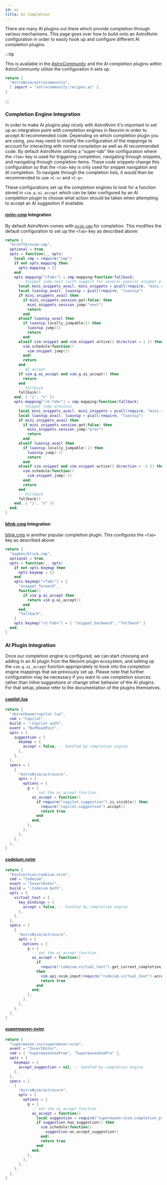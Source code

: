 ```yaml
---
id: ai
title: AI Completion
---
```


There are many AI plugins out there which provide completion through various mechanisms. This page goes over how to build onto an AstroNvim configuration in order to easily hook up and configure different AI completion plugins.

:::tip

This is available in the [AstroCommunity](https://github.com/AstroNvim/astrocommunity/tree/main/lua/astrocommunity/recipes/ai) and the AI completion plugins within AstroCommunity utilize the configuration it sets up.

```lua title="lua/community.lua" ins={3}
return {
  "AstroNvim/astrocommunity",
  { import = "astrocommunity.recipes.ai" },
}
```

:::

### Completion Engine Integration

In order to make AI plugins play nicely with AstroNvim it's important to set up an integration point with completion engines in Neovim in order to accept AI recommended code. Depending on which completion plugin you are using, you may need to modify the configuration of the mappings to account for interacting with normal completion as well as AI recommended code. By default AstroNvim utilizes a "super-tab" like configuration where the `<Tab>` key is used for triggering completion, navigating through snippets, and navigating through completion items. These code snippets change this configuration so that the `<Tab>` key is only used for snippet navigation and AI completion. To navigate through the completion lists, it would then be recommended to use `<C-n>` and `<C-p>`.

These configurations set up the completion engines to look for a function stored in `vim.g.ai_accept` which can be later configured by an AI completion plugin to choose what action should be taken when attempting to accept an AI suggestion if available.

#### [nvim-cmp](https://github.com/hrsh7th/nvim-cmp) Integration

By default AstroNvim comes with [`nvim-cmp`](https://github.com/hrsh7th/nvim-cmp) for completion. This modifies the default configuration to set up the `<Tab>` key as described above:

```lua title="lua/plugins/cmp_ai.lua"
return {
  "hrsh7th/nvim-cmp",
  optional = true,
  opts = function(_, opts)
    local cmp = require("cmp")
    if not opts.mapping then
      opts.mapping = {}
    end
    opts.mapping["<Tab>"] = cmp.mapping(function(fallback)
      -- Snippet jump next (with support for several popular snippet plugins)
      local mini_snippets_avail, mini_snippets = pcall(require, "mini.snippets")
      local luasnip_avail, luasnip = pcall(require, "luasnip")
      if mini_snippets_avail then
        if mini_snippets.session.get(false) then
          mini_snippets.session.jump("next")
          return
        end
      elseif luasnip_avail then
        if luasnip.locally_jumpable(1) then
          luasnip.jump(1)
          return
        end
      elseif vim.snippet and vim.snippet.active({ direction = 1 }) then
        vim.schedule(function()
          vim.snippet.jump(1)
        end)
        return
      end
      -- AI accept
      if vim.g.ai_accept and vim.g.ai_accept() then
        return
      end
      -- Fallback
      fallback()
    end, { "i", "s" })
    opts.mapping["<S-Tab>"] = cmp.mapping(function(fallback)
      -- Snippet jump previous
      local mini_snippets_avail, mini_snippets = pcall(require, "mini.snippets")
      local luasnip_avail, luasnip = pcall(require, "luasnip")
      if mini_snippets_avail then
        if mini_snippets.session.get(false) then
          mini_snippets.session.jump("prev")
          return
        end
      elseif luasnip_avail then
        if luasnip.locally_jumpable(-1) then
          luasnip.jump(-1)
          return
        end
      elseif vim.snippet and vim.snippet.active({ direction = -1 }) then
        vim.schedule(function()
          vim.snippet.jump(-1)
        end)
        return
      end
      -- Fallback
      fallback()
    end, { "i", "s" })
  end,
}
```

#### [blink.cmp](https://github.com/Saghen/blink.cmp) Integration

[blink.cmp](https://github.com/Saghen/blink.cmp) is another popular completion plugin. This configures the `<Tab>` key as described above:

```lua title="lua/plugins/cmp_ai.lua"
return {
  "Saghen/blink.cmp",
  optional = true,
  opts = function(_, opts)
    if not opts.keymap then
      opts.keymap = {}
    end
    opts.keymap["<Tab>"] = {
      "snippet_forward",
      function()
        if vim.g.ai_accept then
          return vim.g.ai_accept()
        end
      end,
      "fallback",
    }
    opts.keymap["<S-Tab>"] = { "snippet_backward", "fallback" }
  end,
}
```

### AI Plugin Integration

Once our completion engine is configured, we can start choosing and adding in an AI plugin from the Neovim plugin ecosystem, and setting up the `vim.g.ai_accept` function appropriately to hook into the completion engine mappings that we previously set up. Please note that further configuration may be necessary if you want to use completion sources rather than inline suggestions or change other behavior of the AI plugins. For that setup, please refer to the documentation of the plugins themselves.

#### [copilot.lua](https://github.com/zbirenbaum/copilot.lua)

```lua title="lua/plugins/copilot.lua"
return {
  "zbirenbaum/copilot.lua",
  cmd = "Copilot",
  build = ":Copilot auth",
  event = "BufReadPost",
  opts = {
    suggestion = {
      keymap = {
        accept = false, -- handled by completion engine
      },
    },
  },
  specs = {
    {
      "AstroNvim/astrocore",
      opts = {
        options = {
          g = {
            -- set the ai_accept function
            ai_accept = function()
              if require("copilot.suggestion").is_visible() then
                require("copilot.suggestion").accept()
                return true
              end
            end,
          },
        },
      },
    },
  },
}
```

#### [codeium.nvim](https://github.com/Exafunction/codeium.nvim)

```lua title="lua/plugins/codeium.lua"
return {
  "Exafunction/codeium.nvim",
  cmd = "Codeium",
  event = "InsertEnter",
  build = ":Codeium Auth",
  opts = {
    virtual_text = {
      key_bindings = {
        accept = false, -- handled by completion engine
      },
    },
  },
  specs = {
    {
      "AstroNvim/astrocore",
      opts = {
        options = {
          g = {
            -- set the ai_accept function
            ai_accept = function()
              if
                require("codeium.virtual_text").get_current_completion_item()
              then
                vim.api.nvim_input(require("codeium.virtual_text").accept())
                return true
              end
            end,
          },
        },
      },
    },
  },
}
```

#### [supermaven-nvim](https://github.com/supermaven-inc/supermaven-nvim)

```lua title="lua/plugins/supermaven.lua"
return {
  "supermaven-inc/supermaven-nvim",
  event = "InsertEnter",
  cmd = { "SupermavenUseFree", "SupermavenUsePro" },
  opts = {
    keymaps = {
      accept_suggestion = nil, -- handled by completion engine
    },
  },
  specs = {
    {
      "AstroNvim/astrocore",
      opts = {
        options = {
          g = {
            -- set the ai_accept function
            ai_accept = function()
              local suggestion = require("supermaven-nvim.completion_preview")
              if suggestion.has_suggestion() then
                vim.schedule(function()
                  suggestion.on_accept_suggestion()
                end)
                return true
              end
            end,
          },
        },
      },
    },
  },
}
```

